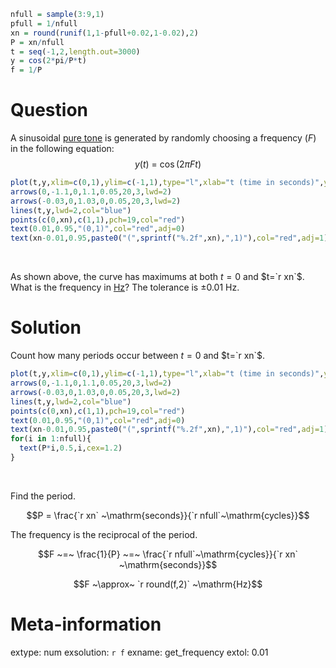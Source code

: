 ```r
nfull = sample(3:9,1)
pfull = 1/nfull
xn = round(runif(1,1-pfull+0.02,1-0.02),2)
P = xn/nfull
t = seq(-1,2,length.out=3000)
y = cos(2*pi/P*t)
f = 1/P
```


Question
========

A sinusoidal [pure tone](https://en.wikipedia.org/wiki/Pure_tone) is generated by randomly choosing a frequency ($F$) in the following equation:
$$y(t) ~=~ \cos(2\pi F t)$$

```r
plot(t,y,xlim=c(0,1),ylim=c(-1,1),type="l",xlab="t (time in seconds)",ylab="y")
arrows(0,-1.1,0,1.1,0.05,20,3,lwd=2)
arrows(-0.03,0,1.03,0,0.05,20,3,lwd=2)
lines(t,y,lwd=2,col="blue")
points(c(0,xn),c(1,1),pch=19,col="red")
text(0.01,0.95,"(0,1)",col="red",adj=0)
text(xn-0.01,0.95,paste0("(",sprintf("%.2f",xn),",1)"),col="red",adj=1)
```
\

As shown above, the curve has maximums at both $t=0$ and $t=`r xn`$. What is the frequency in [Hz](https://en.wikipedia.org/wiki/Hertz)? The tolerance is $\pm 0.01$ Hz.

Solution
========

Count how many periods occur between $t=0$ and $t=`r xn`$.

```r
plot(t,y,xlim=c(0,1),ylim=c(-1,1),type="l",xlab="t (time in seconds)",ylab="y")
arrows(0,-1.1,0,1.1,0.05,20,3,lwd=2)
arrows(-0.03,0,1.03,0,0.05,20,3,lwd=2)
lines(t,y,lwd=2,col="blue")
points(c(0,xn),c(1,1),pch=19,col="red")
text(0.01,0.95,"(0,1)",col="red",adj=0)
text(xn-0.01,0.95,paste0("(",sprintf("%.2f",xn),",1)"),col="red",adj=1)
for(i in 1:nfull){
  text(P*i,0.5,i,cex=1.2)
}
```
\

Find the period.

$$P = \frac{`r xn` ~\mathrm{seconds}}{`r nfull`~\mathrm{cycles}}$$

The frequency is the reciprocal of the period.

$$F ~=~ \frac{1}{P} ~=~ \frac{`r nfull`~\mathrm{cycles}}{`r xn` ~\mathrm{seconds}}$$

$$F ~\approx~ `r round(f,2)` ~\mathrm{Hz}$$

Meta-information
============
extype: num
exsolution: `r f`
exname: get_frequency
extol: 0.01